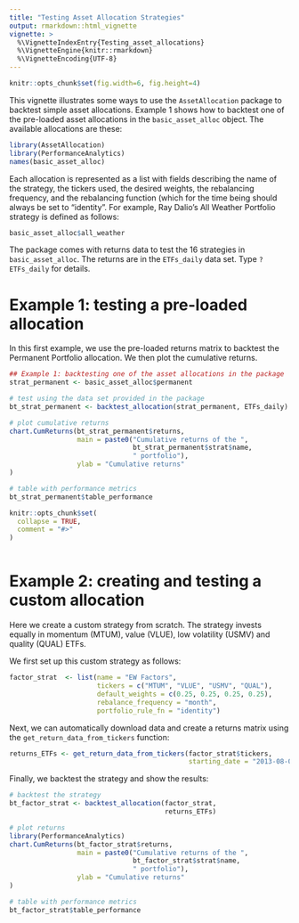---
title: "Testing Asset Allocation Strategies"
output: rmarkdown::html_vignette
vignette: >
  %\VignetteIndexEntry{Testing_asset_allocations}
  %\VignetteEngine{knitr::rmarkdown}
  %\VignetteEncoding{UTF-8}
---

```{r include=FALSE}
knitr::opts_chunk$set(fig.width=6, fig.height=4) 
```

This vignette illustrates some ways to use the `AssetAllocation` package to backtest simple asset allocations. Example 1 shows how to backtest one of the pre-loaded asset allocations in the `basic_asset_alloc` object. The available allocations are these:

```{r message=FALSE, warning=FALSE}
library(AssetAllocation)
library(PerformanceAnalytics)
names(basic_asset_alloc)
```

Each allocation is represented as a list with fields describing the name of the strategy, the tickers used, the desired weights, the rebalancing frequency, and the rebalancing function (which for the time being should always be set to "identity". For example, Ray Dalio's All Weather Portfolio strategy is defined as follows:

```{r}
basic_asset_alloc$all_weather
```

The package comes with returns data to test the 16 strategies in `basic_asset_alloc`. The returns are in the `ETFs_daily` data set. Type `?ETFs_daily` for details.

# Example 1: testing a pre-loaded allocation

In this first example, we use the pre-loaded returns matrix to backtest the Permanent Portfolio allocation. We then plot the cumulative returns.

```{r}
## Example 1: backtesting one of the asset allocations in the package
strat_permanent <- basic_asset_alloc$permanent

# test using the data set provided in the package
bt_strat_permanent <- backtest_allocation(strat_permanent, ETFs_daily)

# plot cumulative returns
chart.CumReturns(bt_strat_permanent$returns,
                 main = paste0("Cumulative returns of the ",
                               bt_strat_permanent$strat$name,
                               " portfolio"),
                 ylab = "Cumulative returns"
)

# table with performance metrics
bt_strat_permanent$table_performance
```

```{r, include = FALSE}
knitr::opts_chunk$set(
  collapse = TRUE,
  comment = "#>"
)
```

```{r setup}

```

# Example 2: creating and testing a custom allocation

Here we create a custom strategy from scratch. The strategy invests equally in momentum (MTUM), value (VLUE), low volatility (USMV) and quality (QUAL) ETFs.

We first set up this custom strategy as follows:

```{r}
factor_strat  <- list(name = "EW Factors",
                      tickers = c("MTUM", "VLUE", "USMV", "QUAL"),
                      default_weights = c(0.25, 0.25, 0.25, 0.25),
                      rebalance_frequency = "month",
                      portfolio_rule_fn = "identity")
```

Next, we can automatically download data and create a returns matrix using the `get_return_data_from_tickers` function:

```{r}
returns_ETFs <- get_return_data_from_tickers(factor_strat$tickers,
                                             starting_date = "2013-08-01")
```

Finally, we backtest the strategy and show the results:

```{r}
# backtest the strategy
bt_factor_strat <- backtest_allocation(factor_strat,
                                       returns_ETFs)

# plot returns
library(PerformanceAnalytics)
chart.CumReturns(bt_factor_strat$returns,
                 main = paste0("Cumulative returns of the ",
                               bt_factor_strat$strat$name,
                               " portfolio"),
                 ylab = "Cumulative returns"
)

# table with performance metrics
bt_factor_strat$table_performance
```
